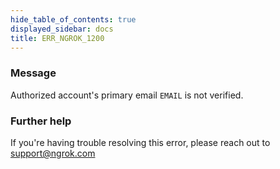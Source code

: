 ```yaml
---
hide_table_of_contents: true
displayed_sidebar: docs
title: ERR_NGROK_1200
---
```


### Message

Authorized account's primary email `EMAIL` is not verified.

### Further help

If you're having trouble resolving this error, please reach out to [support@ngrok.com](mailto:support@ngrok.com?subject=Help%20with%20ERR_NGROK_1200)
